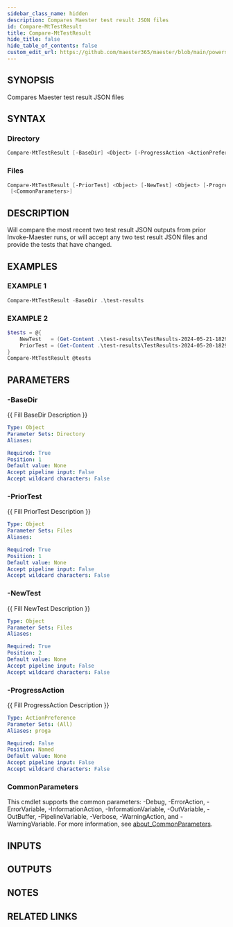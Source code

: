 ```yaml
---
sidebar_class_name: hidden
description: Compares Maester test result JSON files
id: Compare-MtTestResult
title: Compare-MtTestResult
hide_title: false
hide_table_of_contents: false
custom_edit_url: https://github.com/maester365/maester/blob/main/powershell/public/Compare-MtTestResult.ps1
---
```


## SYNOPSIS

Compares Maester test result JSON files

## SYNTAX

### Directory

```powershell
Compare-MtTestResult [-BaseDir] <Object> [-ProgressAction <ActionPreference>] [<CommonParameters>]
```

### Files

```powershell
Compare-MtTestResult [-PriorTest] <Object> [-NewTest] <Object> [-ProgressAction <ActionPreference>]
 [<CommonParameters>]
```

## DESCRIPTION

Will compare the most recent two test result JSON outputs from prior Invoke-Maester
runs, or will accept any two test result JSON files and provide the tests that have changed.

## EXAMPLES

### EXAMPLE 1

```powershell
Compare-MtTestResult -BaseDir .\test-results
```

### EXAMPLE 2

```powershell
$tests = @{
    NewTest   = (Get-Content .\test-results\TestResults-2024-05-21-182925.json | ConvertFrom-Json)
    PriorTest = (Get-Content .\test-results\TestResults-2024-05-20-182925.json | ConvertFrom-Json)
}
Compare-MtTestResult @tests
```

## PARAMETERS

### -BaseDir

\{\{ Fill BaseDir Description \}\}

```yaml
Type: Object
Parameter Sets: Directory
Aliases:

Required: True
Position: 1
Default value: None
Accept pipeline input: False
Accept wildcard characters: False
```

### -PriorTest

\{\{ Fill PriorTest Description \}\}

```yaml
Type: Object
Parameter Sets: Files
Aliases:

Required: True
Position: 1
Default value: None
Accept pipeline input: False
Accept wildcard characters: False
```

### -NewTest

\{\{ Fill NewTest Description \}\}

```yaml
Type: Object
Parameter Sets: Files
Aliases:

Required: True
Position: 2
Default value: None
Accept pipeline input: False
Accept wildcard characters: False
```

### -ProgressAction

\{\{ Fill ProgressAction Description \}\}

```yaml
Type: ActionPreference
Parameter Sets: (All)
Aliases: proga

Required: False
Position: Named
Default value: None
Accept pipeline input: False
Accept wildcard characters: False
```

### CommonParameters

This cmdlet supports the common parameters: -Debug, -ErrorAction, -ErrorVariable, -InformationAction, -InformationVariable, -OutVariable, -OutBuffer, -PipelineVariable, -Verbose, -WarningAction, and -WarningVariable. For more information, see [about_CommonParameters](http://go.microsoft.com/fwlink/?LinkID=113216).

## INPUTS

## OUTPUTS

## NOTES

## RELATED LINKS
